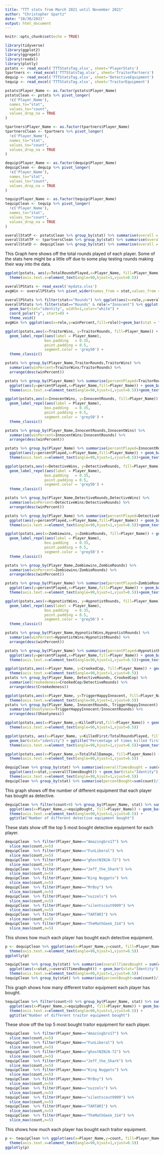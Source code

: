 ```yaml
---
title: "TTT stats from March 2021 until November 2021"
author: "Christopher Spartz"
date: "10/30/2021"
output: html_document
---
```

<style type="text/css">
.main-container {
  max-width: 1800px;
  margin-left: auto;
  margin-right: auto;
}
</style>
```r
knitr::opts_chunk$set(echo = TRUE)
```

```r
library(tidyverse)
library(ggplot2)
library(ggrepel)
library(readxl)
library(plotly)
pstats <- read_excel('TTTStatsTag.xlsx', sheet='PlayerStats')
tpartners <- read_excel('TTTStatsTag.xlsx', sheet='TraitorPartners')
dequip <- read_excel('TTTStatsTag.xlsx', sheet='DetectiveEquipment')
tequip <- read_excel('TTTStatsTag.xlsx', sheet='TraitorEquipment')
```
```r
pstats$Player_Name <- as.factor(pstats$Player_Name)
pstatsClean <- pstats %>% pivot_longer(
  !c('Player_Name'),
  names_to="stat",
  values_to="count",
  values_drop_na = TRUE
)
```
```r
tpartners$Player_Name <- as.factor(tpartners$Player_Name)
tpartnersClean <- tpartners %>% pivot_longer(
  !c('Player_Name'),
  names_to="stat",
  values_to="count",
  values_drop_na = TRUE
)
```
```r
dequip$Player_Name <- as.factor(dequip$Player_Name)
dequipClean <- dequip %>% pivot_longer(
  !c('Player_Name'),
  names_to="stat",
  values_to="count",
  values_drop_na = TRUE
)
```
```r
tequip$Player_Name <- as.factor(tequip$Player_Name)
tequipClean <- tequip %>% pivot_longer(
  !c('Player_Name'),
  names_to="stat",
  values_to="count",
  values_drop_na = TRUE
)
```


```r
overallStatP <- pstatsClean %>% group_by(stat) %>% summarise(overall = sum(count))
overallStatTP <- tpartnersClean %>% group_by(stat) %>% summarise(overall = sum(count))
overallStatD <- dequipClean %>% group_by(stat) %>% summarise(overall = sum(count))
```


This Graph here shows off the total rounds played of each player. Some of the stats here might be a little off due to some play testing rounds making their way into the data.

```r
ggplot(pstats, aes(y=TotalRoundsPlayed,x=Player_Name, fill=Player_Name)) + geom_bar(stat = "Identity") + geom_text(aes(label=TotalRoundsPlayed), vjust=1.6, color="white", size=3.5) + ggtitle("Total Rounds Played") +
  theme(axis.text.x=element_text(angle=90,hjust=1,vjust=0.5))
```

```r
overallPStats <- read_excel('mydata.xlsx')
avgWin <- overallPStats %>% pivot_wider(names_from = stat,values_from = overall) %>% group_by(role) %>% summarise(winPercent=Wins/Rounds)
```

```r
overallPStats %>% filter(stat=="Rounds") %>% ggplot(aes(x=role,y=overall,fill=role))+geom_bar(stat = "Identity")  + geom_text(aes(label=overall), vjust=1.6, color="black", size=3.5) + ggtitle("Rounds played as each role")
overallPStats %>% filter(stat=="Rounds" & role!="Innocent") %>% ggplot(aes(x="",y=overall/4715,fill=role)) + 
  geom_bar(stat="identity", width=1,color="white") +
  coord_polar("y", start=0) +
  theme_void()
avgWin %>% ggplot(aes(x=role,y=winPercent,fill=role))+geom_bar(stat = "Identity")+geom_text(aes(label=sprintf("%0.2f", round(winPercent, digits = 2))), vjust=1.6, color="black", size=3.5)
```



```r
ggplot(pstats,aes(x=TraitorWins, y=TraitorRounds, fill=Player_Name)) + geom_point() + ggtitle("Traitor Rounds vs. Traitor wins") +
  geom_label_repel(aes(label = Player_Name),
                  box.padding   = 0.35, 
                  point.padding = 0.5,
                  segment.color = 'grey50') +
  theme_classic()

pstats %>% group_by(Player_Name,TraitorRounds,TraitorWins) %>% 
  summarise(winPercent=TraitorWins/TraitorRounds) %>%
  arrange(desc(winPercent))
```
```r
pstats %>% group_by(Player_Name) %>% summarise(percentPlayed=TraitorRounds/TotalRoundsPlayed) %>% 
  ggplot(aes(y=percentPlayed,x=Player_Name,fill=Player_Name)) + geom_bar(stat = "Identity") + ggtitle("Percent of rounds played as traitor") +
  theme(axis.text.x=element_text(angle=90,hjust=1,vjust=0.5))+geom_text(aes(label=sprintf("%0.2f", round(percentPlayed, digits = 2))), vjust=1.6, color="black", size=3.5)
```

```r
ggplot(pstats,aes(x=InnocentWins, y=InnocentRounds, fill=Player_Name)) + geom_point() + ggtitle("Innocent Rounds vs. Innocent wins") +
  geom_label_repel(aes(label = Player_Name),
                  box.padding   = 0.35, 
                  point.padding = 0.5,
                  segment.color = 'grey50') +
  theme_classic()

pstats %>% group_by(Player_Name,InnocentRounds,InnocentWins) %>% 
  summarise(winPercent=InnocentWins/InnocentRounds) %>%
  arrange(desc(winPercent))
```
```r
pstats %>% group_by(Player_Name) %>% summarise(percentPlayed=InnocentRounds/TotalRoundsPlayed) %>% 
  ggplot(aes(y=percentPlayed,x=Player_Name,fill=Player_Name)) + geom_bar(stat = "Identity") + ggtitle("Percent of rounds played as innocent") +
  theme(axis.text.x=element_text(angle=90,hjust=1,vjust=0.5))+geom_text(aes(label=sprintf("%0.2f", round(percentPlayed, digits = 2))), vjust=1.6, color="black", size=3.5)
```


```r
ggplot(pstats,aes(x=DetectiveWins, y=DetectiveRounds, fill=Player_Name)) + geom_point() + ggtitle("Detective Rounds vs. Detective wins") +
  geom_label_repel(aes(label = Player_Name),
                  box.padding   = 0.35, 
                  point.padding = 0.5,
                  segment.color = 'grey50') +
  theme_classic()

pstats %>% group_by(Player_Name,DetectiveRounds,DetectiveWins) %>% 
  summarise(winPercent=DetectiveWins/DetectiveRounds) %>%
  arrange(desc(winPercent))
```
```r
pstats %>% group_by(Player_Name) %>% summarise(percentPlayed=DetectiveRounds/TotalRoundsPlayed) %>% 
  ggplot(aes(y=percentPlayed,x=Player_Name,fill=Player_Name)) + geom_bar(stat = "Identity") + ggtitle("Percent of rounds played as detective") +
  theme(axis.text.x=element_text(angle=90,hjust=1,vjust=0.5))+geom_text(aes(label=sprintf("%0.2f", round(percentPlayed, digits = 2))), vjust=1.6, color="black", size=3.5)
```

```r
ggplot(pstats,aes(x=Zombiewins, y=ZombieRounds, fill=Player_Name)) + geom_point() + ggtitle("Zombie Rounds vs. Zombie wins") +
  geom_label_repel(aes(label = Player_Name),
                  box.padding   = 0.35, 
                  point.padding = 0.5,
                  segment.color = 'grey50') +
  theme_classic()

pstats %>% group_by(Player_Name,Zombiewins,ZombieRounds) %>% 
  summarise(winPercent=Zombiewins/ZombieRounds) %>%
  arrange(desc(winPercent))
```
```r
pstats %>% group_by(Player_Name) %>% summarise(percentPlayed=ZombieRounds/TotalRoundsPlayed) %>% 
  ggplot(aes(y=percentPlayed,x=Player_Name,fill=Player_Name)) + geom_bar(stat = "Identity") + ggtitle("Percent of rounds played as zombie") +
  theme(axis.text.x=element_text(angle=90,hjust=1,vjust=0.5))+geom_text(aes(label=sprintf("%0.2f", round(percentPlayed, digits = 2))), vjust=1.6, color="black", size=3.5)
```

```r
ggplot(pstats,aes(x=HypnotistWins, y=HypnotistRounds, fill=Player_Name)) + geom_point() + ggtitle("Hypnotist Rounds vs. Hypnotist wins") +
  geom_label_repel(aes(label = Player_Name),
                  box.padding   = 0.35, 
                  point.padding = 0.5,
                  segment.color = 'grey50') +
  theme_classic()

pstats %>% group_by(Player_Name,HypnotistWins,HypnotistRounds) %>% 
  summarise(winPercent=HypnotistWins/HypnotistRounds) %>%
  arrange(desc(winPercent))
```
```r
pstats %>% group_by(Player_Name) %>% summarise(percentPlayed=HypnotistRounds/TotalRoundsPlayed) %>% 
  ggplot(aes(y=percentPlayed,x=Player_Name,fill=Player_Name)) + geom_bar(stat = "Identity") + ggtitle("Percent of rounds played as hypnotist") +
  theme(axis.text.x=element_text(angle=90,hjust=1,vjust=0.5))+geom_text(aes(label=sprintf("%0.2f", round(percentPlayed, digits = 2))), vjust=1.6, color="black", size=3.5)
```

```r
ggplot(pstats,aes(x=Player_Name, y=CrookedCop, fill=Player_Name)) + geom_bar(stat="identity") + geom_text(aes(label=CrookedCop), vjust=1.6, color="white", size=3.5) + ggtitle("Amount of Innocents killed as detective") +
  theme(axis.text.x=element_text(angle=90,hjust=1,vjust=0.5))
pstats %>% group_by(Player_Name, DetectiveRounds, CrookedCop) %>% 
  summarise(Crookedeness=CrookedCop/DetectiveRounds) %>%
  arrange(desc(Crookedeness))
```

```r
ggplot(pstats,aes(x=Player_Name, y=TriggerHappyInnocent, fill=Player_Name)) + geom_bar(stat="identity") + geom_text(aes(label=TriggerHappyInnocent), vjust=1.6, color="white", size=3.5) + ggtitle("Amount of Innocents killed as an Innocent") +
  theme(axis.text.x=element_text(angle=90,hjust=1,vjust=0.5))
pstats %>% group_by(Player_Name, InnocentRounds, TriggerHappyInnocent) %>% 
  summarise(Shootyness=TriggerHappyInnocent/InnocentRounds) %>%
  arrange(desc(Shootyness))
```

```r
ggplot(pstats,aes(x=Player_Name,y=KilledFirst,fill=Player_Name)) + geom_bar(stat = "Identity")  + geom_text(aes(label=KilledFirst), vjust=1.6, color="Blue", size=3.5) + ggtitle("Amount of times killed first") +
  theme(axis.text.x=element_text(angle=90,hjust=1,vjust=0.5))

ggplot(pstats, aes(x=Player_Name, y=KilledFirst/TotalRoundsPlayed, fill=Player_Name)) + 
  geom_bar(stat="identity") + ggtitle("Percentage of times killed first") +
  theme(axis.text.x=element_text(angle=90,hjust=1,vjust=0.5))+geom_text(aes(label=sprintf("%0.2f", round(KilledFirst/TotalRoundsPlayed, digits = 2))), vjust=1.6, color="black", size=3.5)
```


```r
ggplot(pstats,aes(x=Player_Name,y=TotalFallDamage, fill=Player_Name)) + geom_bar(stat = "Identity")  + geom_text(aes(label=TotalFallDamage), vjust=1.6, color="Blue", size=3.5) + ggtitle("People least safe near ledges") +
  theme(axis.text.x=element_text(angle=90,hjust=1,vjust=0.5))
```


```r
dequipClean %>% group_by(stat) %>% summarise(overallTimesBought = sum(count)) %>%
  ggplot(aes(x=stat,y=overallTimesBought)) + geom_bar(stat="Identity") + geom_text(aes(label=overallTimesBought), vjust=1.6, color="Red", size=2.5) + ggtitle("Times each detective equipment was bought") +
  theme(axis.text.x=element_text(angle=90,hjust=1,vjust=0.5))
dequipClean %>% group_by(stat) %>% summarise(percentBought=sum(count)/1172) %>% arrange(desc(percentBought))
```

This graph shows off the number of different equipment that each player has bought as detective.
```r
dequipClean %>% filter(count>0) %>% group_by(Player_Name, stat) %>% summarise(equipBought=n()) %>% 
  ggplot(aes(x=Player_Name,y=equipBought, fill=Player_Name)) + geom_bar(stat = "Identity") +
  theme(axis.text.x=element_text(angle=90,hjust=1,vjust=0.5)) + 
  ggtitle("Number of different detective equipment bought")

```

These stats show off the top 5 most bought detective equipment for each player.
```r
dequipClean  %>% filter(Player_Name=="Amazingbro17") %>% 
  slice_max(count,n=5)
dequipClean  %>% filter(Player_Name=="FunLiberal") %>% 
  slice_max(count,n=5)
dequipClean  %>% filter(Player_Name=="ghostNINJA-72") %>% 
  slice_max(count,n=5)
dequipClean  %>% filter(Player_Name=="Jeff_the_Shark") %>% 
  slice_max(count,n=5)
dequipClean  %>% filter(Player_Name=="King Nuggets") %>% 
  slice_max(count,n=5)
dequipClean  %>% filter(Player_Name=="MrBoy") %>% 
  slice_max(count,n=5)
dequipClean  %>% filter(Player_Name=="nuzzels") %>% 
  slice_max(count,n=5)
dequipClean  %>% filter(Player_Name=="silentscout9909") %>% 
  slice_max(count,n=5)
dequipClean  %>% filter(Player_Name=="TARTARI") %>% 
  slice_max(count,n=5)
dequipClean  %>% filter(Player_Name=="TheMathGeek_314") %>% 
  slice_max(count,n=5)
```



This shows how much each player has bought each detective equipment.
```r
p <- dequipClean %>% ggplot(aes(x=Player_Name,y=count, fill=Player_Name)) + geom_bar(stat = "Identity") + facet_wrap(~stat, ncol=5, scales = "free_y") +
  theme(axis.text.x=element_text(angle=90,hjust=1,vjust=0.5))
ggplotly(p)
```


```r
tequipClean %>% group_by(stat) %>% summarise(overallTimesBought = sum(count)) %>%
  ggplot(aes(x=stat,y=overallTimesBought)) + geom_bar(stat="Identity") + geom_text(aes(label=overallTimesBought), vjust=1.6, color="Red", size=2.5) + ggtitle("Times each traitor equipment was bought") +
  theme(axis.text.x=element_text(angle=90,hjust=1,vjust=0.5))
tequipClean %>% group_by(stat) %>% summarise(percentBought=sum(count)/1172) %>% arrange(desc(percentBought))
```

This graph shows how many different traitor equipment each player has bought.
```r
tequipClean %>% filter(count>0) %>% group_by(Player_Name, stat) %>% summarise(equipBought=n()) %>% 
  ggplot(aes(x=Player_Name,y=equipBought, fill=Player_Name)) + geom_bar(stat = "Identity")  +
  theme(axis.text.x=element_text(angle=90,hjust=1,vjust=0.5)) + 
  ggtitle("Number of different traitor equipment bought")

```

These show off the top 5 most bought traitor equipment for each player.
```r
tequipClean  %>% filter(Player_Name=="Amazingbro17") %>% 
  slice_max(count,n=5)
tequipClean  %>% filter(Player_Name=="FunLiberal") %>% 
  slice_max(count,n=5)
tequipClean  %>% filter(Player_Name=="ghostNINJA-72") %>% 
  slice_max(count,n=5)
tequipClean  %>% filter(Player_Name=="Jeff_the_Shark") %>% 
  slice_max(count,n=5)
tequipClean  %>% filter(Player_Name=="King Nuggets") %>% 
  slice_max(count,n=5)
tequipClean  %>% filter(Player_Name=="MrBoy") %>% 
  slice_max(count,n=5)
tequipClean  %>% filter(Player_Name=="nuzzels") %>% 
  slice_max(count,n=5)
tequipClean  %>% filter(Player_Name=="silentscout9909") %>% 
  slice_max(count,n=5)
tequipClean  %>% filter(Player_Name=="TARTARI") %>% 
  slice_max(count,n=5)
tequipClean  %>% filter(Player_Name=="TheMathGeek_314") %>% 
  slice_max(count,n=5)
```


This shows how much each player has bought each traitor equipment.
```r
p <- tequipClean %>% ggplot(aes(x=Player_Name,y=count, fill=Player_Name)) + geom_bar(stat = "Identity") + facet_wrap(~stat, ncol=6, scales = "free_y") +
  theme(axis.text.x=element_text(angle=90,hjust=1,vjust=0.5))
ggplotly(p)
```


